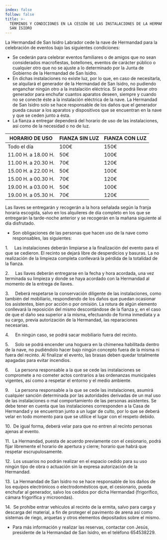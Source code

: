 ```yaml
---
index: false
follow: false
title: >-
  TÉRMINOS Y CONDICIONES EN LA CESIÓN DE LAS INSTALACIONES DE LA HERMANDAD DE
  SAN ISIDRO
---
```


La Hermandad de San Isidro Labrador cede la nave de Hermandad para la celebración de eventos bajo las siguientes condiciones:

* Se cederán para celebrar eventos familiares o de amigos que no sean considerados macrofiestas, botellones, eventos de carácter público o cualquier otro que no se ajuste a lo determinado por la Junta de Gobierno de la Hermandad de San Isidro.
* En dichas instalaciones no existe luz, por lo que, en caso de necesitarla, se alquilará el generador de la Hermandad de San Isidro, no pudiendo enganchar ningún otro a la instalación eléctrica. Sí se podrá llevar otro generador para enchufar cuantos aparatos deseen, siempre y cuando no se conecte éste a la instalación eléctrica de la nave. La Hermandad de San Isidro solo se hace responsable de los daños que el generador pueda causar a los aparatos y dispositivos que se encuentran en la nave y que se ceden junto a ésta.
* La fianza a entregar dependerá del horario de uso de las instalaciones, así como de la necesidad o no de luz.

| HORARIO DE USO      | FIANZA SIN LUZ | FIANZA CON LUZ |
| ------------------- | -------------- | -------------- |
| Todo el día         | 100€           | 150€           |
| 11.00 H. a 18.00 H. | 50€            | 100€           |
| 11.00 H. a 20.30 H. | 70€            | 120€           |
| 15.00 H. a 22.00 H. | 50€            | 100€           |
| 15.00 H. a 00.30 H. | 70€            | 120€           |
| 19.00 H. a 03.00 H. | 50€            | 100€           |
| 19.00 H. a 05.30 H. | 70€            | 120€           |

Las llaves se entregarán y recogerán a la hora señalada según la franja horaria escogida, salvo en los alquileres de día completo en los que se entregarán la tarde-noche anterior y se recogerán en la mañana siguiente al día disfrutado.

* Son obligaciones de las personas que hacen uso de la nave como responsables, las siguientes:

1.     Las instalaciones deberán limpiarse a la finalización del evento para el que se cedieron. El recinto se dejará libre de desperdicios y basuras. La no realización de la limpieza completa conllevará la pérdida de la totalidad de la fianza.

2.     Las llaves deberán entregarse en la fecha y hora acordada, una vez terminada su limpieza y donde se haya acordado con la Hermandad al momento de la entrega de llaves.

3.     Deberá respetarse la conservación diligente de las instalaciones, como también del mobiliario, respondiendo de los daños que puedan ocasionar los asistentes, bien por acción o por omisión. La rotura de algún elemento conllevará la reposición del mismo descontándose de la fianza y, en el caso de que el daño sea superior a la misma, efectuando de forma inmediata y a su cargo, previa autorización de la Hermandad, las reparaciones necesarias.

4.     En ningún caso, se podrá sacar mobiliario fuera del recinto.

5.     Solo se podrá encender una hoguera en la chimenea habilitada dentro de la nave, no pudiéndolo hacer bajo ningún concepto fuera de la misma ni fuera del recinto. Al finalizar el evento, las brasas deben quedar totalmente apagadas para evitar incendios.

6.     La persona responsable a la que se cede las instalaciones se compromete a no cometer actos contrarios a las ordenanzas municipales vigentes, así como a respetar el entorno y el medio ambiente.

9.     La persona responsable a la que se cede las instalaciones, asumirá cualquier sanción determinada por las autoridades derivadas de un mal uso de las instalaciones o mal comportamiento de las personas asistentes. Se debe tener en cuenta que las instalaciones corresponden a la Casa de Hermandad y se encuentran junto a un lugar de culto, por lo que se deberá velar en todo momento para que se utilice el lugar con el respeto debido.

10.  De igual forma, deberá velar para que no entren al recinto personas ajenas al evento.

11.  La Hermandad, puesta de acuerdo previamente con el cesionario, podrá fijar libremente el horario de apertura y cierre; horario que habrá que respetar escrupulosamente.

12.  Los usuarios no podrán realizar en el espacio cedido para su uso ningún tipo de obra o actuación sin la expresa autorización de la Hermandad.

13.  La Hermandad de San Isidro no se hace responsable de los daños de los equipos electrónicos o electrodomésticos que, el cesionario, pueda enchufar al generador, salvo los cedidos por dicha Hermandad (frigorífico, cámara frigorífica y microondas).

14.  Se prohíbe entrar vehículos al recinto de la ermita, salvo para carga y descarga del material, a fin de proteger el pavimento de arena así como sistemas de riego, arquetas y otros elementos depositados sobre el mismo.

* Para más información y realizar las reservas, contactar con Jesús, presidente de la Hermandad de San Isidro, en el teléfono 654538229.
